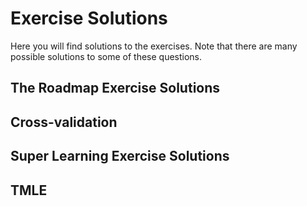 # Exercise Solutions {#solutions}

Here you will find solutions to the exercises. Note that there are many possible 
solutions to some of these questions.

## The Roadmap Exercise Solutions {#solutions-roadmap}

<!--
Potential solutions to the [Roadmap Exercises](#roadmap-exercises) are listed 
below.

2. What is the objective of the roadmap?
3. Specifying a statistical estimation problem consists of what three steps?
4. Provide a definition and an example for each of the following:

    a. Statistical model 
    b. Target estimand
    c. Estimator
    
7. Provide examples of data under the following scenarios:

    a. The observations are not independent, but are identically distributed.
    b. The observations are neither independent nor identically distributed. 

8. Traditional data analysis concerns  
 
    a. Common data science practice encourages users to "check" models after 
       they have been fit to the data so that if one of the checks fail, then a 
       new model can be fit to the data. Why can this approach be problematic?
    b. Common data science practice lets the type of data at hand dictate the 
       scientific question of interest and the statistical model. Why is this 
       problematic?
-->
## Cross-validation {#solutions-cv}


## Super Learning Exercise Solutions {#solutions-sl}
<!--
### Exercise 1 Solution {#sl3ex1-sol}

Here is a potential solution to the [`sl3` Exercise 1 --- Predicting Myocardial
Infarction with `sl3`](#sl3ex1).

```r
library(data.table)
library(readr)
library(origami)
library(sl3)

db_data <- url(
  "https://raw.githubusercontent.com/benkeser/sllecture/master/chspred.csv"
)
chspred <- read_csv(file = db_data, col_names = TRUE)
```

1. Create an `sl3` task, setting myocardial infarction `mi` as the outcome and
   using all available covariate data.
```r
chspred_task <- make_sl3_Task(
  data = chspred, covariates = head(colnames(chspred), -1), outcome = "mi"
)
```

2. Make a library of seven relatively fast base learning algorithms. Customize 
   tuning parameters for one of your learners. Feel free to use learners from 
   `sl3` or `SuperLearner`.
```r
lasso_learner <- Lrnr_glmnet$new(alpha = 1)
ridge_learner <- Lrnr_glmnet$new(alpha = 0)
enet_learner <- Lrnr_glmnet$new(alpha = 0.5)
glm_fast_learner <- Lrnr_glm_fast$new()
ranger_learner <- Lrnr_ranger$new()
svm_learner <- Lrnr_svm$new()
xgb_learner <- Lrnr_xgboost$new()
# curated_glm_learner uses formula = "mi ~ smoke + beta + waist"
curated_glm_learner <- Lrnr_glm_fast$new(covariates = c("smoke, beta, waist"))
mean_learner <- Lrnr_mean$new() # That is one mean learner!
```

3. Incorporate at least one pipeline with feature selection. Any screener and
   learner(s) can be used.
```r
screen_cor <- make_learner(Lrnr_screener_correlation)
glm_pipeline <- make_learner(Pipeline, screen_cor, glm_fast_learner)
```

4. With the default metalearner and base learners, make the Super Learner (SL) 
   and train it on the task.
```r
# stack learners together
stack <- make_learner(
  Stack,
  glm_pipeline, lasso_learner, ridge_learner, enet_learner,
  curated_glm_learner, mean_learner, glm_fast_learner,
  ranger_learner, svm_learner, xgb_learner
)

# make SL with default metalearner
sl <- Lrnr_sl$new(stack)

# train SL
sl_fit <- sl$train(chspred_task)
```

5. Print your SL fit by calling `print()` with `$`.
```r
sl_fit$print()
```

6. Cross-validate your SL fit to see how well it performs on unseen
   data. Specify a valid loss function to evaluate the SL.
```r
CVsl <- CV_lrnr_sl(sl_fit, chspred_task, loss_loglik_binomial)
CVsl
```

7. Use the `importance()` function to identify the "most important" predictor of
   myocardial infarction, according to `sl3` importance metrics.
```r
varimp <- importance(sl_fit, type = "permute")
varimp %>%
  importance_plot(
    main = "sl3 Variable Importance for Myocardial Infarction Prediction"
  )
```
-->
## TMLE {#solutions-tmle}

